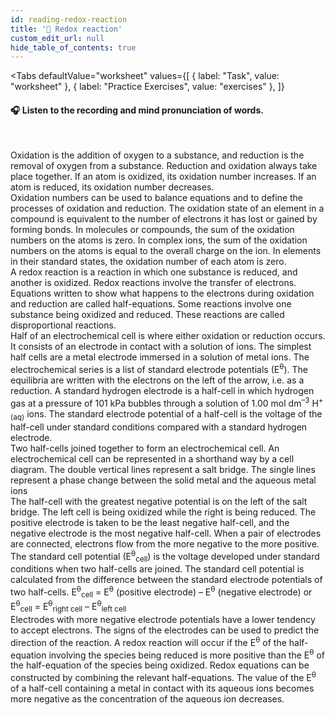 ```yaml
---
id: reading-redox-reaction
title: '📝 Redox reaction'
custom_edit_url: null
hide_table_of_contents: true
---
```



<Tabs
  defaultValue="worksheet"
  values={[
    { label: "Task", value: "worksheet" },
    { label: "Practice Exercises", value: "exercises" },
  ]}
>
<TabItem value="worksheet">

#### 🎧️ Listen to the recording and mind pronunciation of words.

<ReactPlayer
  url='/media/517.38c7b0e6.mp3'
  width='100ww'
  height='40px'
  controls={true}
/>

<br />

Oxidation is the addition of oxygen to a substance, and reduction is the removal of oxygen from a substance. Reduction and oxidation always take place together. If an atom is oxidized, its oxidation number increases. If an atom is reduced, its oxidation number decreases.  
Oxidation numbers can be used to balance equations and to define the processes of oxidation and reduction. The oxidation state of an element in a compound is equivalent to the number of electrons it has lost or gained by forming bonds. In molecules or compounds, the sum of the oxidation numbers on the atoms is zero. In complex ions, the sum of the oxidation numbers on the atoms is equal to the overall charge on the ion. In elements in their standard states, the oxidation number of each atom is zero.  
A redox reaction is a reaction in which one substance is reduced, and another is oxidized. Redox reactions involve the transfer of electrons. Equations written to show what happens to the electrons during oxidation and reduction are called half-equations. Some reactions  involve  one  substance  being  oxidized  and  reduced. These reactions are called disproportional reactions.  
Half  of  an  electrochemical  cell  is  where  either  oxidation  or reduction occurs. It consists of an electrode in contact with a solution of ions. The simplest half cells are a metal electrode immersed in a solution of metal ions. The electrochemical series is  a  list  of  standard  electrode  potentials  (E<sup>θ</sup>).  The  equilibria are written with the electrons on the left of the arrow, i.e. as a reduction. A standard hydrogen electrode is a half-cell in which hydrogen gas at a pressure of 101 kPa bubbles through a solution of 1.00 mol dm<sup>–3</sup> H<sup>+</sup><sub>(aq)</sub> ions. The standard electrode potential of a half-cell is the voltage of the half-cell under standard conditions compared with a standard hydrogen electrode.  
Two half-cells joined together to form an electrochemical cell. An electrochemical cell can be represented in a shorthand way by a cell diagram. The double vertical lines represent a salt bridge. The single lines represent a phase change between the solid metal and the aqueous metal ions  
The half-cell with the greatest negative potential is on the left of the salt bridge. The left cell is being oxidized while the right is being reduced. The positive electrode is taken to be the least negative half-cell, and the negative electrode is the most negative half-cell. When a pair of electrodes are connected, electrons flow from the more negative to the more positive.  
The standard cell potential (E<sup>θ</sup><sub>cell</sub>) is the voltage developed under standard conditions when two half-cells are joined. The standard cell  potential  is  calculated  from  the  difference  between  the standard electrode potentials of two half-cells. E<sup>θ</sup><sub>cell</sub> = E<sup>θ</sup> (positive electrode) – E<sup>θ</sup> (negative electrode) or E<sup>θ</sup><sub>cell</sub> = E<sup>θ</sup><sub>right cell</sub> – E<sup>θ</sup><sub>left cell</sub>  
Electrodes with more negative electrode potentials have a lower tendency to accept electrons. The signs of the electrodes can be used to predict the direction of the reaction. A redox reaction will occur if the E<sup>θ</sup> of the half-equation involving the species being reduced is more positive than the E<sup>θ</sup> of the half-equation of the species being oxidized. Redox equations can be constructed by combining the relevant half-equations. The value of the E<sup>θ</sup> of a half-cell containing a metal in contact with its aqueous ions becomes more negative as the concentration of the aqueous ion decreases.

</TabItem>

<TabItem value="exercises">

<Frame src="https://learningapps.org/watch?v=p4ory3o3j21" height="780px" />
<Frame src="https://learningapps.org/watch?v=pwzr51r2t21" height="480px" />
<Frame src="https://learningapps.org/watch?v=pxk0citra21" height="850px" />
<Frame src="https://learningapps.org/watch?v=pgtm11zb521" height="580px" />

</TabItem>
</Tabs>
